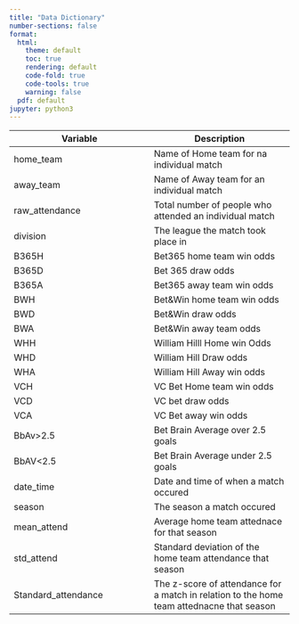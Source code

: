 ```yaml
---
title: "Data Dictionary"
number-sections: false
format:
  html:
    theme: default
    toc: true
    rendering: default
    code-fold: true
    code-tools: true
    warning: false
  pdf: default
jupyter: python3
---
```


|Variable|Description|
|-|-|
|home_team|Name of Home team for na individual match|
|away_team| Name of Away team for an individual match|
|raw_attendance| Total number of people who attended an individual match|
|division| The league the match took place in|
|B365H| Bet365 home team win odds|
|B365D| Bet 365 draw odds|
|B365A| Bet365 away team win odds|
|BWH| Bet&Win home team win odds|
|BWD| Bet&Win draw odds|
|BWA| Bet&Win away team odds|
|WHH| William Hilll Home win Odds|
|WHD| William Hill Draw odds|
|WHA| William Hill Away win odds|
|VCH| VC Bet Home team win odds|
|VCD| VC bet draw odds|
|VCA| VC Bet away win odds|
|BbAv>2.5| Bet Brain Average over 2.5 goals|
|BbAV<2.5| Bet Brain Average under 2.5 goals|
|date_time| Date and time of when a match occured|
|season| The season a match occured|
|mean_attend| Average home team attednace for that season|
|std_attend| Standard deviation of the home team attendance that season|
|Standard_attendance| The z-score of attendance for a match in relation to the home team attednacne that season|


